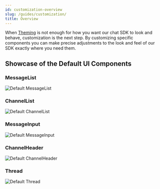 ```yaml
---
id: customization-overview
slug: /guides/customization/
title: Overview
---
```


When [Theming](../../theming/introduction.mdx) is not enough for how you want our chat SDK to look and behave, customization is the next step. By customizing specific components you can make precise adjustments to the look and feel of our SDK exactly where you need them.

## Showcase of the Default UI Components

### MessageList

![Default MessageList](../../assets/default-message-list.png)

### ChannelList

![Default ChannelList](../../assets/default-channel-list.png)

### MessageInput

![Default MessageInput](../../assets/default-message-input.png)

### ChannelHeader

![Default ChannelHeader](../../assets/default-channel-header.png)

### Thread

![Default Thread](../../assets/default-thread.png)
